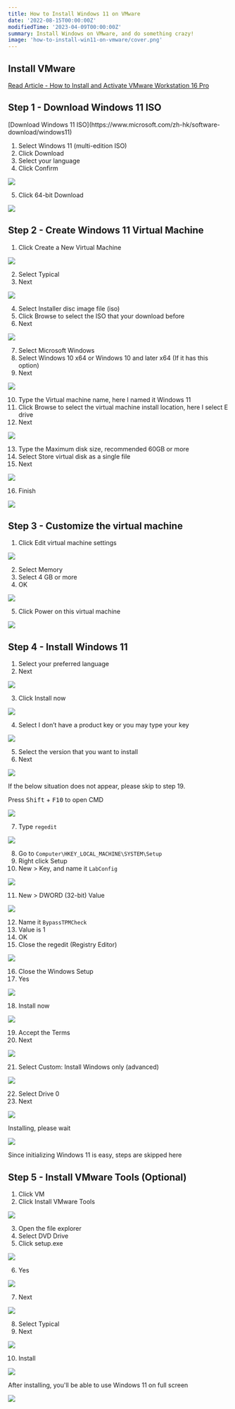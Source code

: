 ```yaml
---
title: How to Install Windows 11 on VMware
date: '2022-08-15T00:00:00Z'
modifiedTime: '2023-04-09T00:00:00Z'
summary: Install Windows on VMware, and do something crazy!
image: 'how-to-install-win11-on-vmware/cover.png'
---
```


## Install VMware

[Read Article - How to Install and Activate VMware Workstation 16 Pro](/blog/how-to-install-and-activate-vmware-16)

## Step 1 - Download Windows 11 ISO

<Callout icon='🔗' title='Link' color='blue' radius='md'>
  [Download Windows 11
  ISO](https://www.microsoft.com/zh-hk/software-download/windows11)
</Callout>

1. Select Windows 11 (multi-edition ISO)
2. Click Download
3. Select your language
4. Click Confirm

![](</static/images/blog/how-to-install-win11-on-vmware/step-1(1-4).png>)

5. Click 64-bit Download

![](</static/images/blog/how-to-install-win11-on-vmware/step-1(5).png>)

## Step 2 - Create Windows 11 Virtual Machine

1. Click Create a New Virtual Machine

![](</static/images/blog/how-to-install-win11-on-vmware/step-2(1).png>)

2. Select Typical
3. Next

![](</static/images/blog/how-to-install-win11-on-vmware/step-2(2-3).png>)

4. Select Installer disc image file (iso)
5. Click Browse to select the ISO that your download before
6. Next

![](</static/images/blog/how-to-install-win11-on-vmware/step-2(4-6).png>)

7. Select Microsoft Windows
8. Select Windows 10 x64 or Windows 10 and later x64 (If it has this option)
9. Next

![](</static/images/blog/how-to-install-win11-on-vmware/step-2(7-9).png>)

10. Type the Virtual machine name, here I named it Windows 11
11. Click Browse to select the virtual machine install location, here I select E drive
12. Next

![](</static/images/blog/how-to-install-win11-on-vmware/step-2(10-12).png>)

13. Type the Maximum disk size, recommended 60GB or more
14. Select Store virtual disk as a single file
15. Next

![](</static/images/blog/how-to-install-win11-on-vmware/step-2(13-15).png>)

16. Finish

![](</static/images/blog/how-to-install-win11-on-vmware/step-2(16).png>)

## Step 3 - Customize the virtual machine

1. Click Edit virtual machine settings

![](</static/images/blog/how-to-install-win11-on-vmware/step-3(1).png>)

2. Select Memory
3. Select 4 GB or more
4. OK

![](</static/images/blog/how-to-install-win11-on-vmware/step-3(2-4).png>)

5. Click Power on this virtual machine

![](</static/images/blog/how-to-install-win11-on-vmware/step-3(5).png>)

## Step 4 - Install Windows 11

1. Select your preferred language
2. Next

![](</static/images/blog/how-to-install-win11-on-vmware/step-4(1-2).png>)

3. Click Install now

![](</static/images/blog/how-to-install-win11-on-vmware/step-4(3).png>)

4. Select I don’t have a product key or you may type your key

![](</static/images/blog/how-to-install-win11-on-vmware/step-4(4).png>)

5. Select the version that you want to install
6. Next

![](</static/images/blog/how-to-install-win11-on-vmware/step-4(5-6).png>)

<Callout icon='💡' title='Tips' color='yellow' radius='md'>
  If the below situation does not appear, please skip to step 19.

Press <Kbd>Shift</Kbd> + <Kbd>F10</Kbd> to open CMD

</Callout>

![](/static/images/blog/how-to-install-win11-on-vmware/cant-install.png)

7. Type `regedit`

![](</static/images/blog/how-to-install-win11-on-vmware/step-4(7).png>)

8. Go to `Computer\HKEY_LOCAL_MACHINE\SYSTEM\Setup`
9. Right click Setup
10. New > Key, and name it `LabConfig`

![](</static/images/blog/how-to-install-win11-on-vmware/step-4(8-10).png>)

11. New > DWORD (32-bit) Value

![](</static/images/blog/how-to-install-win11-on-vmware/step-4(11).png>)

12. Name it `BypassTPMCheck`
13. Value is 1
14. OK
15. Close the regedit (Registry Editor)

![](</static/images/blog/how-to-install-win11-on-vmware/step-4(12-15).png>)

16. Close the Windows Setup
17. Yes

![](</static/images/blog/how-to-install-win11-on-vmware/step-4(16-17).png>)

18. Install now

![](</static/images/blog/how-to-install-win11-on-vmware/step-4(18).png>)

19. Accept the Terms
20. Next

![](</static/images/blog/how-to-install-win11-on-vmware/step-4(19-20).png>)

21. Select Custom: Install Windows only (advanced)

![](</static/images/blog/how-to-install-win11-on-vmware/step-4(21).png>)

22. Select Drive 0
23. Next

![](</static/images/blog/how-to-install-win11-on-vmware/step-4(22-23).png>)

<Callout icon='💡' title='Tips' color='yellow' radius='md'>
  Installing, please wait
</Callout>

![](/static/images/blog/how-to-install-win11-on-vmware/installing.png)

<Callout icon='✍️' title='Reminder' color='yellow' radius='md'>
  Since initializing Windows 11 is easy, steps are skipped here
</Callout>

## Step 5 - Install VMware Tools (Optional)

1. Click VM
2. Click Install VMware Tools

![](</static/images/blog/how-to-install-win11-on-vmware/step-5(1-2).png>)

3. Open the file explorer
4. Select DVD Drive
5. Click setup.exe

![](</static/images/blog/how-to-install-win11-on-vmware/step-5(3-5).png>)

6. Yes

![](</static/images/blog/how-to-install-win11-on-vmware/step-5(6).png>)

7. Next

![](</static/images/blog/how-to-install-win11-on-vmware/step-5(7).png>)

8. Select Typical
9. Next

![](</static/images/blog/how-to-install-win11-on-vmware/step-5(8-9).png>)

10. Install

![](</static/images/blog/how-to-install-win11-on-vmware/step-5(10).png>)

After installing, you'll be able to use Windows 11 on full screen

![](/static/images/blog/how-to-install-win11-on-vmware/fullscreen.png)
